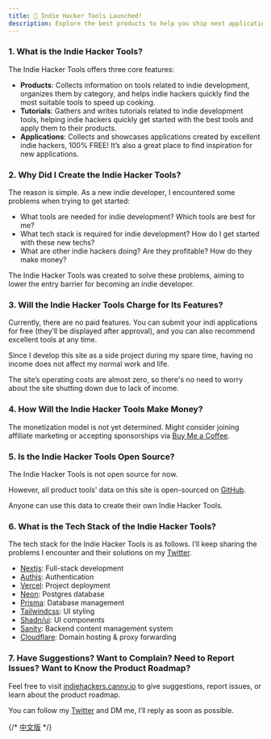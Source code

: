 ```yaml
---
title: 🎉 Indie Hacker Tools Launched!
description: Explore the best products to help you ship next application faster and better.
---
```


### 1. What is the Indie Hacker Tools?

The Indie Hacker Tools offers three core features:

- **Products**: Collects information on tools related to indie development, organizes them by category, and helps indie hackers quickly find the most suitable tools to speed up cooking.
- **Tutorials**: Gathers and writes tutorials related to indie development tools, helping indie hackers quickly get started with the best tools and apply them to their products.
- **Applications**: Collects and showcases applications created by excellent indie hackers, 100% FREE! It’s also a great place to find inspiration for new applications.

### 2. Why Did I Create the Indie Hacker Tools?

The reason is simple. As a new indie developer, I encountered some problems when trying to get started:

- What tools are needed for indie development? Which tools are best for me?
- What tech stack is required for indie development? How do I get started with these new techs?
- What are other indie hackers doing? Are they profitable? How do they make money?

The Indie Hacker Tools was created to solve these problems, aiming to lower the entry barrier for becoming an indie developer.

### 3. Will the Indie Hacker Tools Charge for Its Features?

Currently, there are no paid features. You can submit your indi applications for free (they’ll be displayed after approval), and you can also recommend excellent tools at any time.

Since I develop this site as a side project during my spare time, having no income does not affect my normal work and life. 

The site’s operating costs are almost zero, so there's no need to worry about the site shutting down due to lack of income.

### 4. How Will the Indie Hacker Tools Make Money?

The monetization model is not yet determined. Might consider joining affiliate marketing or accepting sponsorships via [Buy Me a Coffee](https://buymeacoffee.com/javayhu).

### 5. Is the Indie Hacker Tools Open Source?

The Indie Hacker Tools is not open source for now. 

However, all product tools' data on this site is open-sourced on [GitHub](https://github.com/javayhu/indie-hackers-site-data). 

Anyone can use this data to create their own Indie Hacker Tools. 

### 6. What is the Tech Stack of the Indie Hacker Tools?

The tech stack for the Indie Hacker Tools is as follows. I’ll keep sharing the problems I encounter and their solutions on my [Twitter](https://x.com/javay_hutx).

- [Nextjs](https://nextjs.org/): Full-stack development
- [Authjs](https://authjs.dev/): Authentication
- [Vercel](https://vercel.com/): Project deployment
- [Neon](https://neon.tech/): Postgres database
- [Prisma](https://www.prisma.io/): Database management
- [Tailwindcss](https://tailwindcss.com/): UI styling
- [Shadn/ui](https://ui.shadcn.com/): UI components
- [Sanity](https://www.sanity.io/): Backend content management system
- [Cloudflare](https://www.cloudflare.com/): Domain hosting & proxy forwarding

### 7. Have Suggestions? Want to Complain? Need to Report Issues? Want to Know the Product Roadmap?

Feel free to visit [indiehackers.canny.io](https://indiehackers.canny.io/) to give suggestions, report issues, or learn about the product roadmap.

You can follow my [Twitter](https://x.com/javay_hutx) and DM me, I’ll reply as soon as possible.

{/* [中文版](/zh/about-zh) */}
